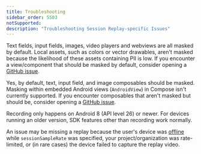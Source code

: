 ```yaml
---
title: Troubleshooting
sidebar_order: 5503
notSupported:
description: "Troubleshooting Session Replay-specific Issues"
---
```


<Expandable title="Why are parts of my replay not masked?" permalink>

Text fields, input fields, images, video players and webviews are all masked by default. Local assets, such as colors or vector drawables, aren't masked because the likelihood of these assets containing PII is low. If you encounter a view/component that should be masked by default, consider opening a [GitHub issue](https://github.com/getsentry/sentry-java/issues).

</Expandable>

<Expandable title="Does Session Replay work with Jetpack Compose?" permalink>

Yes, by default, text, input field, and image composables should be masked. Masking within embedded Android views (`AndroidView`)
in Compose isn't currently supported. If you encounter composables that aren't masked but should be, consider opening a [GitHub issue](https://github.com/getsentry/sentry-java/issues).

</Expandable>

<Expandable title="What's the lowest version of Android supported?" permalink>

Recording only happens on Android 8 (API level 26) or newer. For devices running an older version, SDK features other than recording work normally.

</Expandable>

<Expandable title="Why is my issue missing a replay?" permalink>

An issue may be missing a replay because the user's device was [offline](/product/explore/session-replay/mobile#frequently-asked-questions) while `sessionSampleRate` was specified, your project/organization was rate-limited, or (in rare cases) the device failed to capture the replay video.

</Expandable>